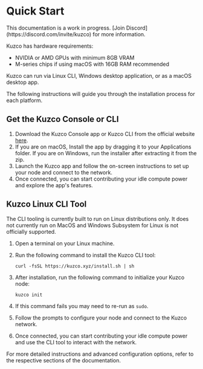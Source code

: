 
# Quick Start

<Callout type="warning">
  This documentation is a work in progress. [Join Discord](https://discord.com/invite/kuzco) for more information.
</Callout>

Kuzco has hardware requirements:
- NVIDIA or AMD GPUs with minimum 8GB VRAM
- M-series chips if using macOS with 16GB RAM recommended

Kuzco can run via Linux CLI, Windows desktop application, or as a macOS desktop app. 

The following instructions will guide you through the installation process for each platform.

## Get the Kuzco Console or CLI

1. Download the Kuzco Console app or Kuzco CLI from the official website [here](https://kuzco.xyz/download).
2. If you are on macOS, Install the app by dragging it to your Applications folder. If you are on Windows, run the installer after extracting it from the zip.
3. Launch the Kuzco app and follow the on-screen instructions to set up your node and connect to the network.
4. Once connected, you can start contributing your idle compute power and explore the app's features.

## Kuzco Linux CLI Tool

<Callout type="warning">
The CLI tooling is currently built to run on Linux distributions only. It does not currently run on MacOS and Windows Subsystem for Linux is not officially supported.
</Callout>

1. Open a terminal on your Linux machine.
2. Run the following command to install the Kuzco CLI tool:

   ```
   curl -fsSL https://kuzco.xyz/install.sh | sh
   ```

3. After installation, run the following command to initialize your Kuzco node:

   ```
   kuzco init
   ```

4. If this command fails you may need to re-run as `sudo`.
5. Follow the prompts to configure your node and connect to the Kuzco network.
6. Once connected, you can start contributing your idle compute power and use the CLI tool to interact with the network.

For more detailed instructions and advanced configuration options, refer to the respective sections of the documentation.
